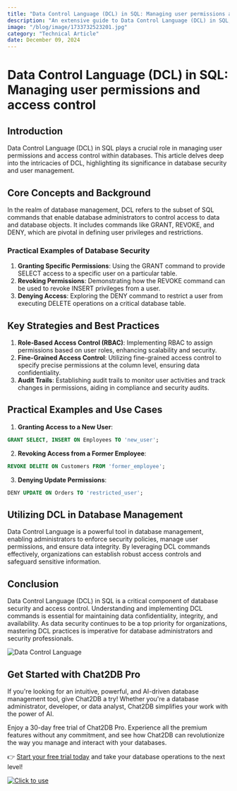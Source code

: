 ```yaml
---
title: "Data Control Language (DCL) in SQL: Managing user permissions and access control"
description: "An extensive guide to Data Control Language (DCL) in SQL, focusing on managing user permissions and access control for databases."
image: "/blog/image/1733732523201.jpg"
category: "Technical Article"
date: December 09, 2024
---
```


# Data Control Language (DCL) in SQL: Managing user permissions and access control

## Introduction
Data Control Language (DCL) in SQL plays a crucial role in managing user permissions and access control within databases. This article delves deep into the intricacies of DCL, highlighting its significance in database security and user management.

## Core Concepts and Background
In the realm of database management, DCL refers to the subset of SQL commands that enable database administrators to control access to data and database objects. It includes commands like GRANT, REVOKE, and DENY, which are pivotal in defining user privileges and restrictions.

### Practical Examples of Database Security
1. **Granting Specific Permissions**: Using the GRANT command to provide SELECT access to a specific user on a particular table.
2. **Revoking Permissions**: Demonstrating how the REVOKE command can be used to revoke INSERT privileges from a user.
3. **Denying Access**: Exploring the DENY command to restrict a user from executing DELETE operations on a critical database table.

## Key Strategies and Best Practices
1. **Role-Based Access Control (RBAC)**: Implementing RBAC to assign permissions based on user roles, enhancing scalability and security.
2. **Fine-Grained Access Control**: Utilizing fine-grained access control to specify precise permissions at the column level, ensuring data confidentiality.
3. **Audit Trails**: Establishing audit trails to monitor user activities and track changes in permissions, aiding in compliance and security audits.

## Practical Examples and Use Cases
1. **Granting Access to a New User**:
```sql
GRANT SELECT, INSERT ON Employees TO 'new_user';
```
2. **Revoking Access from a Former Employee**:
```sql
REVOKE DELETE ON Customers FROM 'former_employee';
```
3. **Denying Update Permissions**:
```sql
DENY UPDATE ON Orders TO 'restricted_user';
```

## Utilizing DCL in Database Management
Data Control Language is a powerful tool in database management, enabling administrators to enforce security policies, manage user permissions, and ensure data integrity. By leveraging DCL commands effectively, organizations can establish robust access controls and safeguard sensitive information.

## Conclusion
Data Control Language (DCL) in SQL is a critical component of database security and access control. Understanding and implementing DCL commands is essential for maintaining data confidentiality, integrity, and availability. As data security continues to be a top priority for organizations, mastering DCL practices is imperative for database administrators and security professionals.

![Data Control Language](https://example.com/dcl-image.jpg)

## Get Started with Chat2DB Pro

If you're looking for an intuitive, powerful, and AI-driven database management tool, give Chat2DB a try! Whether you're a database administrator, developer, or data analyst, Chat2DB simplifies your work with the power of AI.

Enjoy a 30-day free trial of Chat2DB Pro. Experience all the premium features without any commitment, and see how Chat2DB can revolutionize the way you manage and interact with your databases.

👉 [Start your free trial today](https://chat2db.ai/pricing) and take your database operations to the next level!


[![Click to use](/image/blog/bg/chat2db.jpg)](https://chat2db.ai/)
